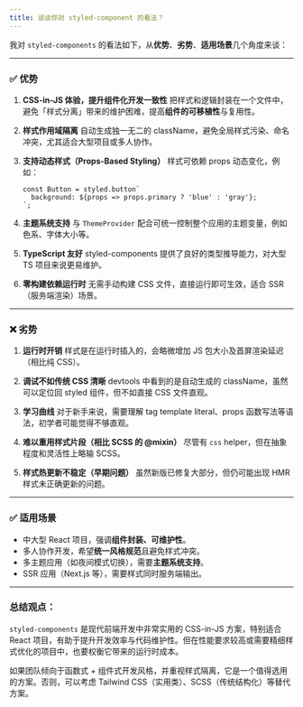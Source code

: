 ```yaml
---
title: 谈谈你对 styled-component 的看法？
---
```


我对 `styled-components` 的看法如下，从**优势**、**劣势**、**适用场景**几个角度来谈：

---

### ✅ 优势

1. **CSS-in-JS 体验，提升组件化开发一致性**
   把样式和逻辑封装在一个文件中，避免「样式分离」带来的维护困难，提高**组件的可移植性**与复用性。

2. **样式作用域隔离**
   自动生成独一无二的 className，避免全局样式污染、命名冲突，尤其适合大型项目或多人协作。

3. **支持动态样式（Props-Based Styling）**
   样式可依赖 props 动态变化，例如：

   ```tsx
   const Button = styled.button`
     background: ${props => props.primary ? 'blue' : 'gray'};
   `;
   ```

4. **主题系统支持**
   与 `ThemeProvider` 配合可统一控制整个应用的主题变量，例如色系、字体大小等。

5. **TypeScript 友好**
   styled-components 提供了良好的类型推导能力，对大型 TS 项目来说更易维护。

6. **零构建依赖运行时**
   无需手动构建 CSS 文件，直接运行即可生效，适合 SSR（服务端渲染）场景。

---

### ❌ 劣势

1. **运行时开销**
   样式是在运行时插入的，会略微增加 JS 包大小及首屏渲染延迟（相比纯 CSS）。

2. **调试不如传统 CSS 清晰**
   devtools 中看到的是自动生成的 className，虽然可以定位回 styled 组件，但不如直接 CSS 文件直观。

3. **学习曲线**
   对于新手来说，需要理解 tag template literal、props 函数写法等语法，初学者可能觉得不够直观。

4. **难以重用样式片段（相比 SCSS 的 @mixin）**
   尽管有 `css` helper，但在抽象程度和灵活性上略输 SCSS。

5. **样式热更新不稳定（早期问题）**
   虽然新版已修复大部分，但仍可能出现 HMR 样式未正确更新的问题。

---

### ✅ 适用场景

* 中大型 React 项目，强调**组件封装、可维护性**。
* 多人协作开发，希望**统一风格规范**且避免样式冲突。
* 多主题应用（如夜间模式切换），需要**主题系统支持**。
* SSR 应用（Next.js 等），需要样式同时服务端输出。

---

### 总结观点：

`styled-components` 是现代前端开发中非常实用的 CSS-in-JS 方案，特别适合 React 项目，有助于提升开发效率与代码维护性。但在性能要求较高或需要精细样式优化的项目中，也要权衡它带来的运行时成本。

如果团队倾向于函数式 + 组件式开发风格，并重视样式隔离，它是一个值得选用的方案。否则，可以考虑 Tailwind CSS（实用类）、SCSS（传统结构化）等替代方案。

